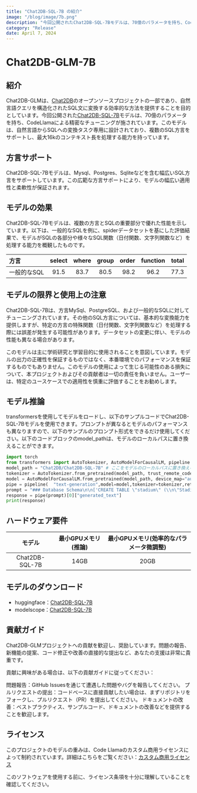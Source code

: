 ```yaml
---
title: "Chat2DB-SQL-7B の紹介"
image: "/blog/image/7b.png"
description: "今回公開されたChat2DB-SQL-7Bモデルは、70億のパラメータを持ち、CodeLlamaによる精密なチューニングが施されています。このモデルは、自然言語からSQLへの変換タスク専用に設計されており、複数のSQL方言をサポートし、最大16kのコンテキスト長を処理する能力を持っています"
category: "Release"
date: April 7, 2024
---
```



# Chat2DB-GLM-7B

## 紹介

Chat2DB-GLMは、[Chat2DB](https://github.com/codePhiliaX/Chat2DB/)のオープンソースプロジェクトの一部であり、自然言語クエリを構造化されたSQL文に変換する効率的な方法を提供することを目的としています。今回公開された[Chat2DB-SQL-7B](https://huggingface.co/Chat2DB/Chat2DB-SQL-7B)モデルは、70億のパラメータを持ち、CodeLlamaによる精密なチューニングが施されています。このモデルは、自然言語からSQLへの変換タスク専用に設計されており、複数のSQL方言をサポートし、最大16kのコンテキスト長を処理する能力を持っています。

## 方言サポート

Chat2DB-SQL-7Bモデルは、Mysql、Postgres、Sqliteなどを含む幅広いSQL方言をサポートしています。この広範な方言サポートにより、モデルの幅広い適用性と柔軟性が保証されます。

## モデルの効果

Chat2DB-SQL-7Bモデルは、複数の方言とSQLの重要部分で優れた性能を示しています。以下は、一般的なSQLを例に、spiderデータセットを基にした評価結果で、モデルがSQLの各部分や様々なSQL関数（日付関数、文字列関数など）を処理する能力を概観したものです。

| 方言         | select | where | group | order | function | total |
|:-----------|:------:|:-----:|:-----:|------:|:--------:|------:|
| 一般的なSQL | 91.5   | 83.7  | 80.5  | 98.2  | 96.2     | 77.3  |

## モデルの限界と使用上の注意

Chat2DB-SQL-7Bは、方言MySql、PostgreSQL、および一般的なSQLに対してチューニングされています。その他のSQL方言については、基本的な変換能力を提供しますが、特定の方言の特殊関数（日付関数、文字列関数など）を処理する際には誤差が発生する可能性があります。データセットの変更に伴い、モデルの性能も異なる場合があります。

このモデルは主に学術研究と学習目的に使用されることを意図しています。モデルの出力の正確性を保証するものではなく、本番環境でのパフォーマンスを保証するものでもありません。このモデルの使用によって生じる可能性のある損失について、本プロジェクトおよびその貢献者は一切の責任を負いません。ユーザーは、特定のユースケースでの適用性を慎重に評価することをお勧めします。

## モデル推論

transformersを使用してモデルをロードし、以下のサンプルコードでChat2DB-SQL-7Bモデルを使用できます。プロンプトが異なるとモデルのパフォーマンスも異なりますので、以下のサンプルのプロンプト形式をできるだけ使用してください。以下のコードブロックのmodel_pathは、モデルのローカルパスに置き換えることができます。

```python
import torch
from transformers import AutoTokenizer, AutoModelForCausalLM, pipeline
model_path = "Chat2DB/Chat2DB-SQL-7B" # ここをモデルのローカルパスに置き換えることができます
tokenizer = AutoTokenizer.from_pretrained(model_path, trust_remote_code=True)
model = AutoModelForCausalLM.from_pretrained(model_path, device_map="auto",trust_remote_code=True, torch_dtype=torch.float16,use_cache=True)
pipe = pipeline(  "text-generation",model=model,tokenizer=tokenizer,return_full_text=False,max_new_tokens=100)
prompt = "### Database Schema\n\n['CREATE TABLE \"stadium\" (\\n\"Stadium_ID\" int,\\n\"Location\" text,\\n\"Name\" text,\\n\"Capacity\" int,\\n\"Highest\" int,\\n\"Lowest\" int,\\n\"Average\" int,\\nPRIMARY KEY (\"Stadium_ID\")\\n);', 'CREATE TABLE \"singer\" (\\n\"Singer_ID\" int,\\n\"Name\" text,\\n\"Country\" text,\\n\"Song_Name\" text,\\n\"Song_release_year\" text,\\n\"Age\" int,\\n\"Is_male\" bool,\\nPRIMARY KEY (\"Singer_ID\")\\n);', 'CREATE TABLE \"concert\" (\\n\"concert_ID\" int,\\n\"concert_Name\" text,\\n\"Theme\" text,\\n\"Stadium_ID\" text,\\n\"Year\" text,\\nPRIMARY KEY (\"concert_ID\"),\\nFOREIGN KEY (\"Stadium_ID\") REFERENCES \"stadium\"(\"Stadium_ID\")\\n);', 'CREATE TABLE \"singer_in_concert\" (\\n\"concert_ID\" int,\\n\"Singer_ID\" text,\\nPRIMARY KEY (\"concert_ID\",\"Singer_ID\"),\\nFOREIGN KEY (\"concert_ID\") REFERENCES \"concert\"(\"concert_ID\"),\\nFOREIGN KEY (\"Singer_ID\") REFERENCES \"singer\"(\"Singer_ID\")\\n);']\n\n\n### Task \n\nデータベーススキーマ情報に基づいて、How many singers do we have?[SQL]\n"
response = pipe(prompt)[0]["generated_text"]
print(response)
```

## ハードウェア要件

| モデル           | 最小GPUメモリ(推論) | 最小GPUメモリ(効率的なパラメータ微調整) |
|:--------------:|:-----------------:|:-------------------------:|
| Chat2DB-SQL-7B |       14GB        |            20GB           |

## モデルのダウンロード
- huggingface：[Chat2DB-SQL-7B](https://huggingface.co/Chat2DB/Chat2DB-SQL-7B)
- modelscope：[Chat2DB-SQL-7B](https://modelscope.cn/models/Chat2DB/Chat2DB-SQL-7B/summary)

## 貢献ガイド
Chat2DB-GLMプロジェクトへの貢献を歓迎し、奨励しています。問題の報告、新機能の提案、コード修正や改善の直接的な提出など、あなたの支援は非常に貴重です。

貢献に興味がある場合は、以下の貢献ガイドに従ってください：

問題報告：GitHub Issuesを通じて遭遇した問題やバグを報告してください。
プルリクエストの提出：コードベースに直接貢献したい場合は、まずリポジトリをフォークし、プルリクエスト（PR）を提出してください。
ドキュメントの改善：ベストプラクティス、サンプルコード、ドキュメントの改善などを提供することを歓迎します。

## ライセンス
このプロジェクトのモデルの重みは、Code Llamaのカスタム商用ライセンスによって制約されています。詳細はこちらをご覧ください：[カスタム商用ライセンス](https://llama.meta.com/llama-downloads/)

このソフトウェアを使用する前に、ライセンス条項を十分に理解していることを確認してください。
